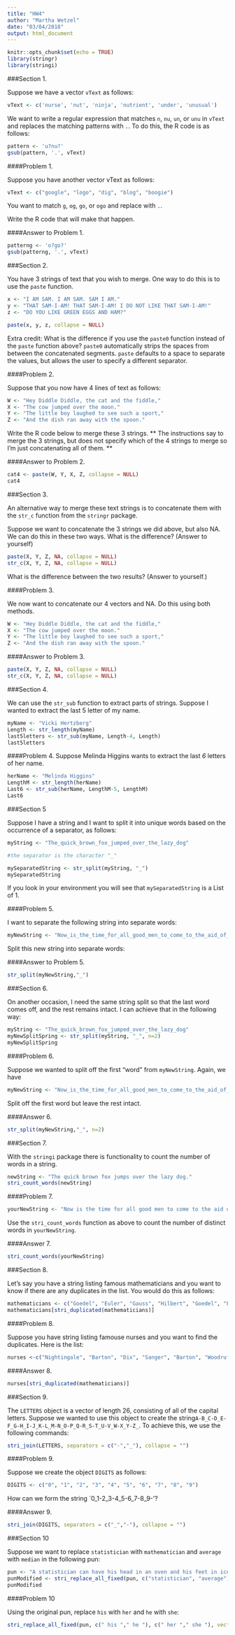 ```yaml
---
title: "HW4"
author: "Martha Wetzel"
date: "03/04/2018"
output: html_document
---
```


```r
knitr::opts_chunk$set(echo = TRUE)
library(stringr)
library(stringi)
```

###Section 1.

Suppose we have a vector `vText` as follows:

```r
vText <- c('nurse', 'nut', 'ninja', 'nutrient', 'under', 'unusual')
```

We want to write a regular expression that matches `n`, `nu`, `un`, or `unu` in `vText` and replaces the matching patterns with `.`. To do this, the R code is as follows:

```r
pattern <- 'u?nu?' 
gsub(pattern, '.', vText)
```

####Problem 1.

Suppose you have another vector vText as follows:

```r

vText <- c("google", "logo", "dig", "blog", "boogie")

```

You want to match `g`, `og`, `go`, or `ogo` and replace with `.`.

Write the R code that will make that happen.

####Answer to Problem 1.

```r

patterng <- 'o?go?' 
gsub(patterng, '.', vText)

```

###Section 2.

You have 3 strings of text that you wish to merge. One way to do this is to use the `paste` function.

```r

x <- "I AM SAM. I AM SAM. SAM I AM."
y <- "THAT SAM-I-AM! THAT SAM-I-AM! I DO NOT LIKE THAT SAM-I-AM!"
z <- "DO YOU LIKE GREEN EGGS AND HAM?"

paste(x, y, z, collapse = NULL)


```

Extra credit: What is the difference if you use the `paste0` function instead of the `paste` function above?
`paste0` automatically strips the spaces from between the concatenated segments. `paste` defaults to a space to separate the 
values, but allows the user to specify a different separator. 

####Problem 2.

Suppose that you now have 4 lines of text as follows:

```r

W <- "Hey Diddle Diddle, the cat and the fiddle,"
X <- "The cow jumped over the moon."
Y <- "The little boy laughed to see such a sport,"
Z <- "And the dish ran away with the spoon."

```

Write the R code below to merge these 3 strings.
** The instructions say to merge the 3 strings, but does not specify which of the 4 strings to merge so I'm just concatenating all of them. **

####Answer to Problem 2.

```r

cat4 <- paste(W, Y, X, Z, collapse = NULL)
cat4

```

###Section 3.

An alternative way to merge these text strings is to concatenate them with the `str_c` function from the `stringr` package.

Suppose we want to concatenate the 3 strings we did above, but also NA. We can do this in these two ways. What is the difference? (Answer to yourself)

```r

paste(X, Y, Z, NA, collapse = NULL)
str_c(X, Y, Z, NA, collapse = NULL)

```

What is the difference between the two results? (Answer to yourself.)

####Problem 3.

We now want to concatenate our 4 vectors and NA. Do this using both methods.

```r

W <- "Hey Diddle Diddle, the cat and the fiddle,"
X <- "The cow jumped over the moon."
Y <- "The little boy laughed to see such a sport,"
Z <- "And the dish ran away with the spoon."

```

####Answer to Problem 3.

```r

paste(X, Y, Z, NA, collapse = NULL)
str_c(X, Y, Z, NA, collapse = NULL)

```

###Section 4.

We can use the `str_sub` function to extract parts of strings. Suppose I wanted to extract the last 5 letter of my name.

```r

myName <- "Vicki Hertzberg"
Length <- str_length(myName)
last5letters <- str_sub(myName, Length-4, Length)
last5letters

```

####Problem 4. 
Suppose Melinda Higgins wants to extract the last *6* letters of her name.

```r

herName <- "Melinda Higgins"
LengthM <- str_length(herName)
Last6 <- str_sub(herName, LengthM-5, LengthM)
Last6

```

###Section 5

Suppose I have a string and I want to split it into unique words based on the occurrence of a separator, as follows:

```r

myString <- "The_quick_brown_fox_jumped_over_the_lazy_dog"

#the separator is the character "_"

mySeparatedString <- str_split(myString, "_")
mySeparatedString

```
If you look in your environment you will see that `mySeparatedString` is a List of 1.

####Problem 5.

I want to separate the following string into separate words:

```r

myNewString <- "Now_is_the_time_for_all_good_men_to_come_to_the_aid_of_their_country"

```

Split this new string into separate words:

####Answer to Problem 5.

```r

str_split(myNewString,"_")

```


###Section 6.

On another occasion, I need the same string split so that the last word comes off, and the rest remains intact. I can achieve that in the following way:

```r

myString <- "The_quick_brown_fox_jumped_over_the_lazy_dog"
myNewSplitSpring <- str_split(myString, "_", n=2)
myNewSplitSpring

```

####Problem 6. 

Suppose we wanted to split off the first "word" from `myNewString`. Again, we have 

```r

myNewString <- "Now_is_the_time_for_all_good_men_to_come_to_the_aid_of_their_country"

```

Split off the first word but leave the rest intact.

####Answer 6.

```r

str_split(myNewString,"_", n=2)

```

###Section 7.

With the `stringi` package there is functionality to count the number of words in a string.

```r

newString <- "The quick brown fox jumps over the lazy dog."
stri_count_words(newString)

```
####Problem 7.

```r

yourNewString <- "Now is the time for all good men to come to the aid of their country"

```

Use the `stri_count_words` function as above to count the number of distinct words in `yourNewString`.

####Answer 7.

```r

stri_count_words(yourNewString)

```

###Section 8.

Let's say you have a string listing famous mathematicians and you want to know if there are any duplicates in the list. You would do this as follows:

```r

mathematicians <- c("Goedel", "Euler", "Gauss", "Hilbert", "Goedel", "Fermat", "LaGrange", "Gauss")
mathematicians[stri_duplicated(mathematicians)]

```

####Problem 8.

Suppose you have string listing famouse nurses and you want to find the duplicates. Here is the list:

```r
nurses <-c("Nightingale", "Barton", "Dix", "Sanger", "Barton", "Woodruff", "Lincoln", "Dix", "Peplau")
```

####Answer 8.

```r

nurses[stri_duplicated(mathematicians)]

```

###Section 9.

The `LETTERS` object is a vector of length 26, consisting of all of the capital letters. Suppose we wanted to use this object to create the string`A-B_C-D_E-F_G-H_I-J_K-L_M-N_O-P_Q-R_S-T_U-V_W-X_Y-Z_`. To achieve this, we  use the following commands:

```r

stri_join(LETTERS, separators = c("-","_"), collapse = "")

```

####Problem 9.

Suppose we create the object `DIGITS` as follows:

```r

DIGITS <- c("0", "1", "2", "3", "4", "5", "6", "7", "8", "9")

```

How can we form the string `0_1-2_3-4_5-6_7-8_9-'?

####Answer 9.

```r

stri_join(DIGITS, separators = c("_","-"), collapse = "")

```

###Section 10

Suppose we want to replace `statistician` with `mathematician` and `average` with `median` in the following pun:

```r

pun <- "A statistician can have his head in an oven and his feet in ice, and he will say that on the average he feels fine"
punModified <- stri_replace_all_fixed(pun, c("statistician", "average"), c("mathematician", "median"), vectorize_all = FALSE)
punModified

```

####Problem 10

Using the original pun, replace `his` with `her` and ` he ` with ` she `:

```r

stri_replace_all_fixed(pun, c(" his "," he "), c(" her "," she "), vectorize_all = FALSE)

```


